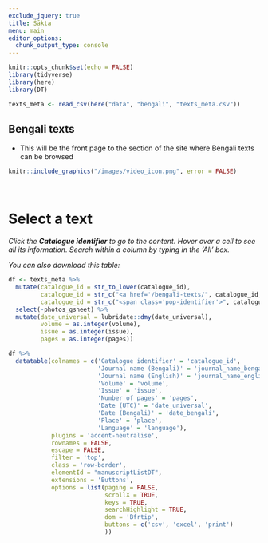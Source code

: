 ```yaml
---
exclude_jquery: true
title: Śākta
menu: main
editor_options: 
  chunk_output_type: console
---
```


```r
knitr::opts_chunk$set(echo = FALSE)
library(tidyverse)
library(here)
library(DT)

texts_meta <- read_csv(here("data", "bengali", "texts_meta.csv"))
```

<main class="sakta-page-heading">
::: {.row .manuscript-list-page-header}
:::::: {.col-sm-12}
# Bengali texts
::::::
:::

::: {.row}
:::::: {.col-lg-9 .col-md-9 .col-sm-6}
- This will be the front page to the section of the site where Bengali texts can be browsed
::::::

::: {.col-lg-3 .col-md-3 .col-sm-6}
```r
knitr::include_graphics("/images/video_icon.png", error = FALSE)
```
<!-- end column -->
:::

<!-- end row -->
:::

</main>

<main class="manuscript-list">
::: {.row}
::: {.col-sm-12}
<br>

# Select a text

*Click the __Catalogue identifier__ to go to the content. Hover over a cell to see all its information. Search within a column by typing in the 'All' box.*

*You can also download this table:*

```r
df <- texts_meta %>% 
  mutate(catalogue_id = str_to_lower(catalogue_id),
         catalogue_id = str_c("<a href='/bengali-texts/", catalogue_id, "/1/'>", catalogue_id, "</a>"),
         catalogue_id = str_c("<span class='pop-identifier'>", catalogue_id, "</span>")) %>% 
  select(-photos_gsheet) %>% 
  mutate(date_universal = lubridate::dmy(date_universal),
         volume = as.integer(volume),
         issue = as.integer(issue), 
         pages = as.integer(pages))

df %>% 
  datatable(colnames = c('Catalogue identifier' = 'catalogue_id',
                         'Journal name (Bengali)' = 'journal_name_bengali',
                         'Journal name (English)' = 'journal_name_english',
                         'Volume' = 'volume',
                         'Issue' = 'issue',
                         'Number of pages' = 'pages',
                         'Date (UTC)' = 'date_universal',
                         'Date (Bengali)' = 'date_bengali',
                         'Place' = 'place',
                         'Language' = 'language'),
            plugins = 'accent-neutralise',
            rownames = FALSE,
            escape = FALSE,
            filter = 'top',
            class = 'row-border',
            elementId = "manuscriptListDT",
            extensions = 'Buttons',
            options = list(paging = FALSE, 
                           scrollX = TRUE,
                           keys = TRUE,
                           searchHighlight = TRUE,
                           dom = 'Bfrtip',
                           buttons = c('csv', 'excel', 'print')
                           ))

```
<br>

:::
:::

</main>
